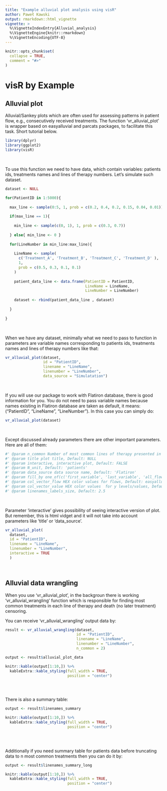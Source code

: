 ```yaml
---
title: "Example alluvial plot analysis using visR"
author: Paweł Kawski
output: rmarkdown::html_vignette
vignette: >
  %\VignetteIndexEntry{Alluvial_analysis}
  %\VignetteEngine{knitr::rmarkdown}
  %\VignetteEncoding{UTF-8}
---
```


```r
knitr::opts_chunk$set(
  collapse = TRUE,
  comment = "#>"
)
```

# visR by Example

## Alluvial plot

Alluvial/Sankey plots which are often used for assessing patterns in patient flow, e.g., consecutively received treatments.
The function 'vr_alluvial_plot' is wrapper based on easyalluvial and parcats packages, to facilitate this task. 
Short tutorial below.


```r
library(dplyr)
library(ggplot2)
library(visR)
```

<br>

To use this function we need to have data, which contain variables: patients ids, treatments names and lines of therapy numbers.
Let's simulate such dataset.

```r
dataset <- NULL

for(PatientID in 1:5000){
  
  max_line <- sample(0:5, 1, prob = c(0.2, 0.4, 0.2, 0.15, 0.04, 0.01))
  
  if(max_line == 1){ 
    
    min_line <- sample(c(0, 1), 1, prob = c(0.3, 0.7)) 
    
  } else{ min_line <- 0 }
  
  for(LineNumber in min_line:max_line){
    
    LineName <- sample(
      c('Treatment_A', 'Treatment_B', 'Treatment_C', 'Treatment_D' ), 
      1, 
      prob = c(0.5, 0.3, 0.1, 0.1)
    )
    
    patient_data_line <- data.frame(PatientID = PatientID,
                                    LineName = LineName,
                                    LineNumber = LineNumber)
    
    dataset <- rbind(patient_data_line , dataset)
    
  }
  
}
```

<br>

When we have any dataset, minimally what we need to pass to function in parameters are variable names corresponding to patients ids, treatments names and lines of therapy numbers like that:


```r
vr_alluvial_plot(dataset,
                 id = "PatientID",
                 linename = "LineName",
                 linenumber = "LineNumber",
                 data_source = "Simulatation")
```

<br>

If you will use our package to work with Flatiron database, there is good information for you. 
You do not need to pass variable names because names existing in Flatiron database are taken as default, it means: ("PatientID", "LineName", "LineNumber"). In this case you can simply do:

```r
vr_alluvial_plot(dataset)
```

<br>

Except discussed already parameters there are other important parameters. Here are all of them:

```r
#' @param n_common Number of most common lines of therapy presented in alluvial plot, Default: 2 
#' @param title plot title, Default: NULL
#' @param interactive, interactive plot, Default: FALSE
#' @param N_unit, Default: 'patients' 
#' @param data_source data source name, Default: 'Flatiron'
#' @param fill_by one_of(c('first_variable', 'last_variable', 'all_flows', 'values')), Default: 'first_variable'
#' @param col_vector_flow HEX color values for flows, Default: easyalluvial::palette_filter( greys = F)
#' @param col_vector_value HEX color values  for y levels/values, Default:RColorBrewer::brewer.pal(9, 'Blues')[c(3,6,4,7,5,8)]
#' @param linenames_labels_size, Default: 2.5
```

<br>

Parameter 'interactive' gives possibility of seeing interactive version of plot. But remember, this is html vidget and it will not take into account parameters like 'title' or 'data_source'.

```r
vr_alluvial_plot(
  dataset,
  id = "PatientID",
  linename = "LineName",
  linenumber = "LineNumber",
  interactive = TRUE
  )
```

<br>

## Alluvial data wrangling

When you use 'vr_alluvial_plot', in the backgroun there is working 'vr_alluvial_wrangling' function which is responsible for finding most common treatments in each line of therapy and death (no later treatment) censoring.

You can receive 'vr_alluvial_wrangling' output data by:
  
```r

result <- vr_alluvial_wrangling(dataset,
                                id = "PatientID",
                                linename = "LineName",
                                linenumber = "LineNumber",
                                n_common = 2)

output <- result$alluvial_plot_data

knitr::kable(output[1:10,]) %>%
  kableExtra::kable_styling(full_width = TRUE,
                            position = "center")
        
```

<br>

There is also a summary table:


```r

output <- result$linenames_summary

knitr::kable(output[1:10,]) %>%
  kableExtra::kable_styling(full_width = TRUE,
                            position = "center")
        
```

<br>

Additionally if you need summary table for patients data before truncating data to n most common treatments then you can do it by:

```r

output <- result$linenames_summary_long

knitr::kable(output[1:10,]) %>%
  kableExtra::kable_styling(full_width = TRUE,
                            position = "center")
        
```

